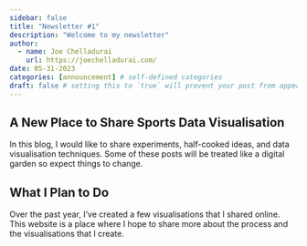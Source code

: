 ```yaml
---
sidebar: false
title: "Newsletter #1"
description: "Welcome to my newsletter"
author:
  - name: Joe Chelladurai
    url: https://joechelladurai.com/
date: 05-31-2023
categories: [announcement] # self-defined categories
draft: false # setting this to `true` will prevent your post from appearing on your listing page until you're ready!
---
```



## A New Place to Share Sports Data Visualisation

In this blog, I would like to share experiments, half-cooked ideas, and data visualisation techniques. Some of these posts will be treated like a digital garden so expect things to change. 

## What I Plan to Do

Over the past year, I've created a few visualisations that I shared online. This website is a place where I hope to share more about the process and the visualisations that I create. 